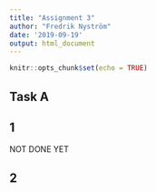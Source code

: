 ```yaml
---
title: "Assignment 3"
author: "Fredrik Nyström"
date: '2019-09-19'
output: html_document
---
```


```r
knitr::opts_chunk$set(echo = TRUE)
```

## Task A

## 1 
NOT DONE YET

## 2
